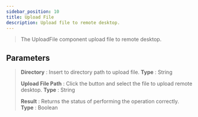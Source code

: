 ---
sidebar_position: 10
title: Upload File
description: Upload file to remote desktop.
---
> The UploadFile component upload file to remote desktop.

## Parameters

> **Directory** : Insert to directory path to upload file. **Type** : String
>
> **Upload File Path** : Click the button and select the file to upload remote desktop. **Type** : String
>
> **Result** : Returns the status of performing the operation correctly. **Type** : Boolean